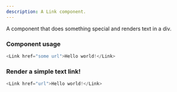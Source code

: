 ```yaml
---
description: A Link component.
---
```



A component that does something special and renders text in a div.

### Component usage

```js
<Link href="some url">Hello world!</Link>
```

### Render a simple text link!

```js live
<Link href="url">Hello world!</Link>
```
